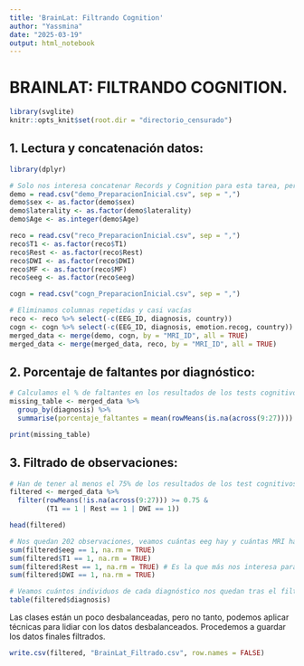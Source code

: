 ---
title: 'BrainLat: Filtrando Cognition'
author: "Yassmina"
date: "2025-03-19"
output: html_notebook
---

# BRAINLAT: FILTRANDO COGNITION.

```{r setup, include=FALSE}
library(svglite)
knitr::opts_knit$set(root.dir = "directorio_censurado")
```

## 1. Lectura y concatenación datos:
```{r}
library(dplyr)

# Solo nos interesa concatenar Records y Cognition para esta tarea, pero añadimos Demographic para dataset final
demo = read.csv("demo_PreparacionInicial.csv", sep = ",")
demo$sex <- as.factor(demo$sex)
demo$laterality <- as.factor(demo$laterality)
demo$Age <- as.integer(demo$Age)

reco = read.csv("reco_PreparacionInicial.csv", sep = ",")
reco$T1 <- as.factor(reco$T1)
reco$Rest <- as.factor(reco$Rest)
reco$DWI <- as.factor(reco$DWI)
reco$MF <- as.factor(reco$MF)
reco$eeg <- as.factor(reco$eeg)

cogn = read.csv("cogn_PreparacionInicial.csv", sep = ",")
```

```{r}
# Eliminamos columnas repetidas y casi vacías
reco <- reco %>% select(-c(EEG_ID, diagnosis, country)) 
cogn <- cogn %>% select(-c(EEG_ID, diagnosis, emotion.recog, country))
merged_data <- merge(demo, cogn, by = "MRI_ID", all = TRUE)
merged_data <- merge(merged_data, reco, by = "MRI_ID", all = TRUE)
```

## 2. Porcentaje de faltantes por diagnóstico:
```{r}
# Calculamos el % de faltantes en los resultados de los tests cognitivos
missing_table <- merged_data %>%
  group_by(diagnosis) %>%
  summarise(porcentaje_faltantes = mean(rowMeans(is.na(across(9:27)))) * 100)

print(missing_table)
```

## 3. Filtrado de observaciones:
```{r}
# Han de tener al menos el 75% de los resultados de los test cognitivos y al menos una MRI
filtered <- merged_data %>%
  filter(rowMeans(!is.na(across(9:27))) >= 0.75 &  
         (T1 == 1 | Rest == 1 | DWI == 1))         

head(filtered)
```
```{r}
# Nos quedan 202 observaciones, veamos cuántas eeg hay y cuántas MRI hay
sum(filtered$eeg == 1, na.rm = TRUE)
sum(filtered$T1 == 1, na.rm = TRUE)
sum(filtered$Rest == 1, na.rm = TRUE) # Es la que más nos interesa para enfermedades neurodegenerativas
sum(filtered$DWI == 1, na.rm = TRUE)
```
```{r}
# Veamos cuántos individuos de cada diagnóstico nos quedan tras el filtrado
table(filtered$diagnosis)
```
Las clases están un poco desbalanceadas, pero no tanto, podemos aplicar técnicas para lidiar con los datos desbalanceados. Procedemos a guardar los datos finales filtrados.
```{r}
write.csv(filtered, "BrainLat_Filtrado.csv", row.names = FALSE)
```

